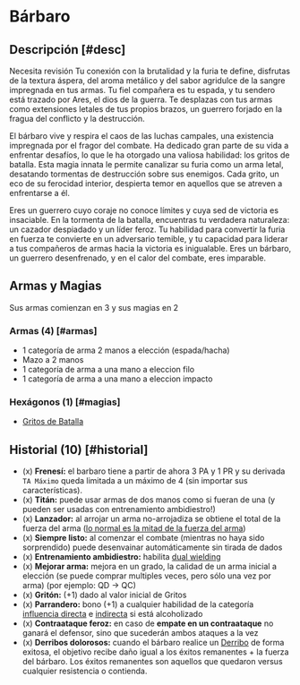 

# Bárbaro

<Bleed>
  <Screenshot src={barbPic} alt="placeholder" full />
</Bleed>

## Descripción [#desc]

<Callout type="warning" emoji="🔎">
  Necesita revisión
</Callout>
Tu conexión con la brutalidad y la furia te define, disfrutas de la textura áspera,
del aroma metálico y del sabor agridulce de la sangre impregnada en tus armas. Tu
fiel compañera es tu espada, y tu sendero está trazado por Ares, el dios de la guerra.
Te desplazas con tus armas como extensiones letales de tus propios brazos, un guerrero
forjado en la fragua del conflicto y la destrucción.

El bárbaro vive y respira el caos de las luchas campales, una existencia impregnada
por el fragor del combate. Ha dedicado gran parte de su vida a enfrentar desafíos,
lo que le ha otorgado una valiosa habilidad: los gritos de batalla. Esta magia innata
le permite canalizar su furia como un arma letal, desatando tormentas de destrucción
sobre sus enemigos. Cada grito, un eco de su ferocidad interior, despierta temor
en aquellos que se atreven a enfrentarse a él.

Eres un guerrero cuyo coraje no conoce límites y cuya sed de victoria es insaciable.
En la tormenta de la batalla, encuentras tu verdadera naturaleza: un cazador despiadado
y un líder feroz. Tu habilidad para convertir la furia en fuerza te convierte en
un adversario temible, y tu capacidad para liderar a tus compañeros de armas hacia
la victoria es inigualable. Eres un bárbaro, un guerrero desenfrenado, y en el calor
del combate, eres imparable.

## Armas y Magias

Sus armas comienzan en 3 y sus magias en 2

### Armas (4) [#armas]

- 1 categoría de arma 2 manos a elección (espada/hacha)
- Mazo a 2 manos
- 1 categoría de arma a una mano a eleccion filo
- 1 categoría de arma a una mano a eleccion impacto

### Hexágonos (1) [#magias]

- [Gritos de Batalla](/docs/list-hexagons/e28)

## Historial (10) [#historial]

- (x) **Frenesí:** <Pill type="p"/> el barbaro tiene a partir de ahora 3 PA y 1 PR y su derivada `TA Máximo` queda limitada a un máximo de 4 (sin importar sus características).
- (x) **Titán:** <Pill type="c"/> puede usar armas de dos manos como si fueran de una (y pueden ser usadas con entrenamiento ambidiestro!)
- (x) **Lanzador:** <Pill type="u"/> al arrojar un arma no-arrojadiza se obtiene el total de la fuerza del arma ([lo normal es la mitad de la fuerza del arma](/docs/ruling-combat/04#4-7))
- (x) **Siempre listo:** <Pill type="c"/> al comenzar el combate (mientras no haya sido sorprendido) puede desenvainar automáticamente sin tirada de dados
- (x) **Entrenamiento ambidiestro:** habilita [dual wielding](/docs/ruling-combat/04#4-5)
- (x) **Mejorar arma:** <Pill type="u"/> mejora en un grado, la calidad de un arma inicial a elección (se puede comprar multiples veces, pero sólo una vez por arma) (por ejemplo: QD -> QC)
- (x) **Gritón:** <Pill type="p"/> (+1) dado al valor inicial de Gritos
- (x) **Parrandero:** bono (+1) a cualquier habilidad de la categoría [influencia directa](/docs/list-skills/individual#cat-influ-directa) e [indirecta](/docs/list-skills/individual#cat-influ-sutil) si está alcoholizado
- (x) **Contraataque feroz:** <Pill type="p"/> en caso de **empate en un contraataque** no ganará el defensor, sino que sucederán ambos ataques a la vez
- (x) **Derribos dolorosos:** <Pill type="u"/> cuando el bárbaro realice un [Derribo](pages/docs/ruling-combat/03#3-6) de forma exitosa, el objetivo recibe daño igual a los éxitos remanentes + la fuerza del bárbaro. Los éxitos remanentes son aquellos que quedaron versus cualquier resistencia o contienda.
